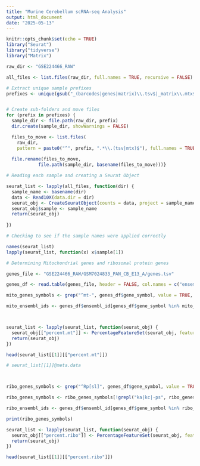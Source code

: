 ```yaml
---
title: "Murine Cerebellum scRNA-seq Analysis"
output: html_document
date: "2025-05-13"
---
```


```r
knitr::opts_chunk$set(echo = TRUE)
library("Seurat")
library("tidyverse")
library("Matrix")
```


```r
raw_dir <- "GSE224466_RAW"

all_files <- list.files(raw_dir, full.names = TRUE, recursive = FALSE)

# Extract unique sample prefixes
prefixes <- unique(gsub("_(barcodes|genes|matrix)\\.tsv$|_matrix\\.mtx$", "", basename(all_files)))


# Create sub-folders and move files
for (prefix in prefixes) {
  sample_dir <- file.path(raw_dir, prefix)
  dir.create(sample_dir, showWarnings = FALSE)

  files_to_move <- list.files(
    raw_dir, 
    pattern = paste0("^", prefix, ".*\\.(tsv|mtx)$"), full.names = TRUE)
    
  file.rename(files_to_move,
            file.path(sample_dir, basename(files_to_move)))}
```



```r
# Reading each sample and creating a Seurat Object 

seurat_list <- lapply(all_files, function(dir) {
  sample_name <- basename(dir)
  data <- Read10X(data.dir = dir)
  seurat_obj <- CreateSeuratObject(counts = data, project = sample_name)
  seurat_obj$sample <- sample_name
  return(seurat_obj)
  
})
```

```r
# Checking to see if the sample names were applied correctly 

names(seurat_list)
lapply(seurat_list, function(x) x$sample[1])

```

```r
# Determining Mitochondrial genes and ribosomal protein genes

genes_file <- "GSE224466_RAW/GSM7024833_PAN_CB_E13_A/genes.tsv"

genes_df <- read.table(genes_file, header = FALSE, col.names = c("ensembl_id", "gene_symbol"))

mito_genes_symbols <- grep("^mt-", genes_df$gene_symbol, value = TRUE, ignore.case = TRUE)

mito_ensembl_ids <- genes_df$ensembl_id[genes_df$gene_symbol %in% mito_genes_symbols]



seurat_list <- lapply(seurat_list, function(seurat_obj) {
  seurat_obj[["percent.mt"]] <- PercentageFeatureSet(seurat_obj, features = mito_genes_symbols)
  return(seurat_obj)
})

head(seurat_list[[1]][["percent.mt"]])

# seurat_list[[1]]@meta.data



ribo_genes_symbols <- grep("^Rp[sl]", genes_df$gene_symbol, value = TRUE, ignore.case = TRUE)

ribo_genes_symbols <- ribo_genes_symbols[!grepl("ka|kc|-ps", ribo_genes_symbols)]

ribo_ensembl_ids <- genes_df$ensembl_id[genes_df$gene_symbol %in% ribo_genes_symbols]

print(ribo_genes_symbols)

seurat_list <- lapply(seurat_list, function(seurat_obj) {
  seurat_obj[["percent.ribo"]] <- PercentageFeatureSet(seurat_obj, features = ribo_genes_symbols)
  return(seurat_obj)
})

head(seurat_list[[1]][["percent.ribo"]])


```

